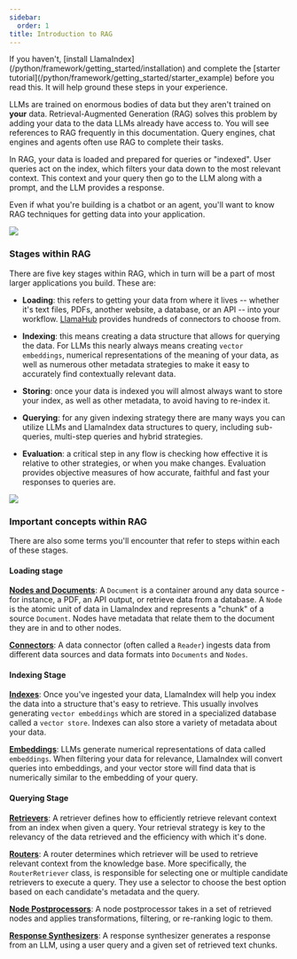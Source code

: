 ```yaml
---
sidebar:
  order: 1
title: Introduction to RAG
---
```


<Aside type="tip">
If you haven't, [install LlamaIndex](/python/framework/getting_started/installation) and complete the [starter tutorial](/python/framework/getting_started/starter_example) before you read this. It will help ground these steps in your experience.
</Aside>

LLMs are trained on enormous bodies of data but they aren't trained on **your** data. Retrieval-Augmented Generation (RAG) solves this problem by adding your data to the data LLMs already have access to. You will see references to RAG frequently in this documentation. Query engines, chat engines and agents often use RAG to complete their tasks.

In RAG, your data is loaded and prepared for queries or "indexed". User queries act on the index, which filters your data down to the most relevant context. This context and your query then go to the LLM along with a prompt, and the LLM provides a response.

Even if what you're building is a chatbot or an agent, you'll want to know RAG techniques for getting data into your application.

![](./../../_static/getting_started/basic_rag.png)

### Stages within RAG

There are five key stages within RAG, which in turn will be a part of most larger applications you build. These are:

- **Loading**: this refers to getting your data from where it lives -- whether it's text files, PDFs, another website, a database, or an API -- into your workflow. [LlamaHub](https://llamahub.ai/) provides hundreds of connectors to choose from.

- **Indexing**: this means creating a data structure that allows for querying the data. For LLMs this nearly always means creating `vector embeddings`, numerical representations of the meaning of your data, as well as numerous other metadata strategies to make it easy to accurately find contextually relevant data.

- **Storing**: once your data is indexed you will almost always want to store your index, as well as other metadata, to avoid having to re-index it.

- **Querying**: for any given indexing strategy there are many ways you can utilize LLMs and LlamaIndex data structures to query, including sub-queries, multi-step queries and hybrid strategies.

- **Evaluation**: a critical step in any flow is checking how effective it is relative to other strategies, or when you make changes. Evaluation provides objective measures of how accurate, faithful and fast your responses to queries are.

![](./../../_static/getting_started/stages.png)

### Important concepts within RAG

There are also some terms you'll encounter that refer to steps within each of these stages.

#### Loading stage

[**Nodes and Documents**](/python/framework/module_guides/loading/documents_and_nodes): A `Document` is a container around any data source - for instance, a PDF, an API output, or retrieve data from a database. A `Node` is the atomic unit of data in LlamaIndex and represents a "chunk" of a source `Document`. Nodes have metadata that relate them to the document they are in and to other nodes.

[**Connectors**](/python/framework/module_guides/loading/connector):
A data connector (often called a `Reader`) ingests data from different data sources and data formats into `Documents` and `Nodes`.

#### Indexing Stage

[**Indexes**](/python/framework/module_guides/indexing):
Once you've ingested your data, LlamaIndex will help you index the data into a structure that's easy to retrieve. This usually involves generating `vector embeddings` which are stored in a specialized database called a `vector store`. Indexes can also store a variety of metadata about your data.

[**Embeddings**](/python/framework/module_guides/models/embeddings): LLMs generate numerical representations of data called `embeddings`. When filtering your data for relevance, LlamaIndex will convert queries into embeddings, and your vector store will find data that is numerically similar to the embedding of your query.

#### Querying Stage

[**Retrievers**](/python/framework/module_guides/querying/retriever):
A retriever defines how to efficiently retrieve relevant context from an index when given a query. Your retrieval strategy is key to the relevancy of the data retrieved and the efficiency with which it's done.

[**Routers**](/python/framework/module_guides/querying/router):
A router determines which retriever will be used to retrieve relevant context from the knowledge base. More specifically, the `RouterRetriever` class, is responsible for selecting one or multiple candidate retrievers to execute a query. They use a selector to choose the best option based on each candidate's metadata and the query.

[**Node Postprocessors**](/python/framework/module_guides/querying/node_postprocessors):
A node postprocessor takes in a set of retrieved nodes and applies transformations, filtering, or re-ranking logic to them.

[**Response Synthesizers**](/python/framework/module_guides/querying/response_synthesizers):
A response synthesizer generates a response from an LLM, using a user query and a given set of retrieved text chunks.
